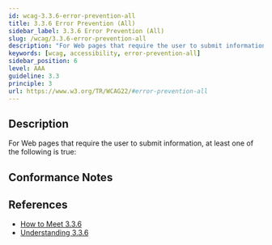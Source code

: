 ```yaml
---
id: wcag-3.3.6-error-prevention-all
title: 3.3.6 Error Prevention (All)
sidebar_label: 3.3.6 Error Prevention (All)
slug: /wcag/3.3.6-error-prevention-all
description: "For Web pages that require the user to submit information, at least one of the following is true:"
keywords: [wcag, accessibility, error-prevention-all]
sidebar_position: 6
level: AAA
guideline: 3.3
principle: 3
url: https://www.w3.org/TR/WCAG22/#error-prevention-all
---
```


## Description

For Web pages that require the user to submit information, at least one of the following is true:

## Conformance Notes

<Project name="ads">
  <Unknown></Unknown>
</Project>

<Project name="scix">
  <Support></Support>
</Project>

## References

- [How to Meet 3.3.6](https://www.w3.org/WAI/WCAG22/quickref/#error-prevention-all)
- [Understanding 3.3.6](https://www.w3.org/WAI/WCAG22/Understanding/error-prevention-all.html)


